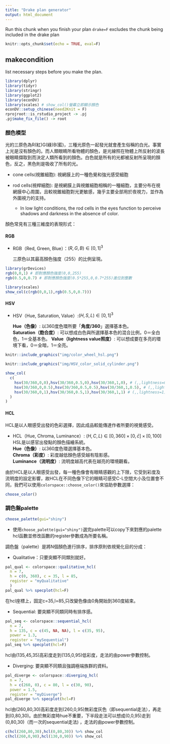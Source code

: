 ```yaml
---
title: "Drake plan generator"
output: html_document
---
```


Run this chunk when you finish your plan
`drake=F` excludes the chunk being included in the drake plan

```r
knitr::opts_chunk$set(echo = TRUE, eval=F)

```

## makecondition

list necessary steps before you make the plan. 
```r
library(dplyr)
library(tidyr)
library(stringr)
library(ggplot2)
library(econDV)
library(scales) # show_col()螢幕立即顯示顏色
econDV::setup_chinese(need2Knit = F)
rprojroot::is_rstudio_project -> .pj
.pj$make_fix_file() -> root
```


### 顏色模型

光的三原色為R(紅)G(綠)B(藍)，三種光原色一起發光就會產生俗稱的白光。事實上光是沒有顏色的。而人類眼睛所看物體的顏色，是光線照在物體上所反射的波長被眼睛擷取到而決定人類所看到的顏色。白色就是所有的光都被反射所呈現的顏色，反之，黑色則是吸收了所有的光。

  * cone cells(視錐細胞): 視網膜上的一種色覺和強光感受細胞
  
  * rod cells(視桿細胞): 是視網膜上與視錐細胞相稱的一種細胞，主要分布在視網膜中心周圍，且較視錐細胞對光更敏感，幾乎主要全部用於夜視力，並作為外圍視力的支持。
    * In low light conditions, the rod cells in the eyes function to perceive shadows and darkness in the absence of color.

顏色常見有三種三維度的表現形式：

#### RGB{-}

  * RGB（Red, Green, Blue）：$(R,G,B)\in [0,1]^3$
  
    三原色以其最高顏色強度（255）的比例呈現。

```r
library(grDevices)
rgb(0,0,1) # 即對應顏色強度(0,0,255)
rgb(0.5,0,0.7) # 即對應顏色強度(0.5*255,0,0.7*255)進位到整數
```

```r
library(scales)
show_col(c(rgb(0,0,1),rgb(0.5,0,0.7)))
```

#### HSV{-}

  * HSV（Hue, Saturation, Value）:$(H,S,L)\in [0,1]^3$
  
    **Hue（色像）**: 以360度色環所要「**角度/360**」選擇基本色。  
    **Saturation（飽合度）**: 可以想成白色與所選擇基本色的混合比例，0＝全白色，1＝全基本色。
    **Value（lightness value照度）**: 可以想成要在多亮的環境下看，0＝全暗，1＝全亮。

```r
knitr::include_graphics("img/color_wheel_hsl.png")
```


```r
knitr::include_graphics("img/HSV_color_solid_cylinder.png")
```


```r
show_col(
  c(
    hsv(30/360,0,0),hsv(30/360,0.5,0),hsv(30/360,1,0), # (,,lightness=0) 全暗
    hsv(30/360,0,0.5),hsv(30/360,0.5,0.5),hsv(30/360,1,0.5), # (,,lightness=0.5)
    hsv(30/360,0,1),hsv(30/360,0.5,1),hsv(30/360,1,1) # (,,lightness=1) 全亮
  )
)
```

#### HCL{-}

HCL是以人眼感受出發的色彩選擇，因此成品較能傳達作者所要的視覺感受。


  * HCL（Hue, Chroma, Luminance）: $(H,C,L)\in [0,360]\times[0,\bar{c}]\times[0,100]$ HSL是以感官出發點的顏色描繪系統。  
  **Hue（色像）**: 以360度色環選擇基本色。    
  **Chroma（彩度）**: 彩度越低顏色感受越有陰影感。  
  **Luminance（流明度）**: 流明度越高代表在越亮的環境觀看。
  
由於HCL是以人眼感受出發，每一種色像會有眼睛感觀的上下限，它受到彩度及流明度的設定影響，故HCL在不同色像下它的眼睛可感受C-L空間大小及位置會不同，我們可以使用`colorspace::choose_color()`來協助參數選擇：
  
```r
choose_color()
```
  
### 調色盤palette

```r
choose_palette(gui="shiny")
```

  * 使用`choose_palette(gui="shiny")`選完palette可以copy下來對應的palette hcl函數並修改函數的register參數成為所要名稱。

調色盤（palette）是將N個顏色進行排序，排序原則依視覺化目的分成：

  * Qualitative：只要突顯不同類別就好。
  
```r
pal_qual <- colorspace::qualitative_hcl(
  n = 7, 
  h = c(0, 360), c = 35, l = 85, 
  register = "myQualitative"
  )
pal_qual %>% specplot(hcl=F)
```

<div class="alert alert-info">
在hcl座標上，固定c=35,l=85,只改變色像由0角開始到360度結束。
</div>

  * Sequential: 要突顯不同類同時有排序感。

```r
pal_seq <- colorspace::sequential_hcl(
  n = 7, 
  h = 135, c = c(45, NA, NA), l = c(35, 95), 
  power = 1.3, 
  register = "mySequential")
pal_seq %>% specplot(hcl=F)
```

<div class="alert alert-info">
hcl由(135,45,35)高彩度走到(135,0,95)低彩度，走法的由power參數控制。
</div>
  
  * Diverging: 要突顯不同類且強調極端族群的資料。
  
```r
pal_diverge <- colorspace::diverging_hcl(
  n = 7, 
  h = c(260, 0), c = 80, l = c(30, 90), 
  power = 1.5, 
  register = "myDiverge")
pal_diverge %>% specplot(hcl=F)
```

<div class="alert alert-info">
hcl由(260,80,30)高彩度走到(260,0,95)無彩度灰色（即sequential走法），再走到(0,80,30)。由於無彩度時hue不重要，下半段走法可以想成(0,0,95)走到(0,80,30)（而一次的sequential走法) ，走法的由power參數控制。
```r
c(hcl(260,80,30),hcl(0,80,30)) %>% show_col
c(hcl(260,0,90),hcl(130,0,90)) %>% show_col
```
</div>
